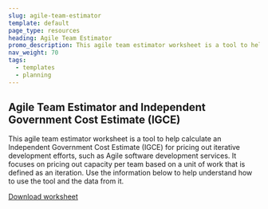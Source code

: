 ```yaml
---
slug: agile-team-estimator
template: default
page_type: resources
heading: Agile Team Estimator
promo_description: This agile team estimator worksheet is a tool to help calculate an Independent Government Cost Estimate (IGCE) 
nav_weight: 70
tags:
  - templates
  - planning
---
```

## Agile Team Estimator and Independent Government Cost Estimate (IGCE)

This agile team estimator worksheet is a tool to help calculate an Independent Government Cost Estimate (IGCE) for pricing out iterative development efforts, such as Agile software development services. It focuses on pricing out capacity per team based on a unit of work that is defined as an iteration. Use the information below to help understand how to use the tool and the data from it.

[Download worksheet](/assets/files/agile_estimator823.xlsx)
